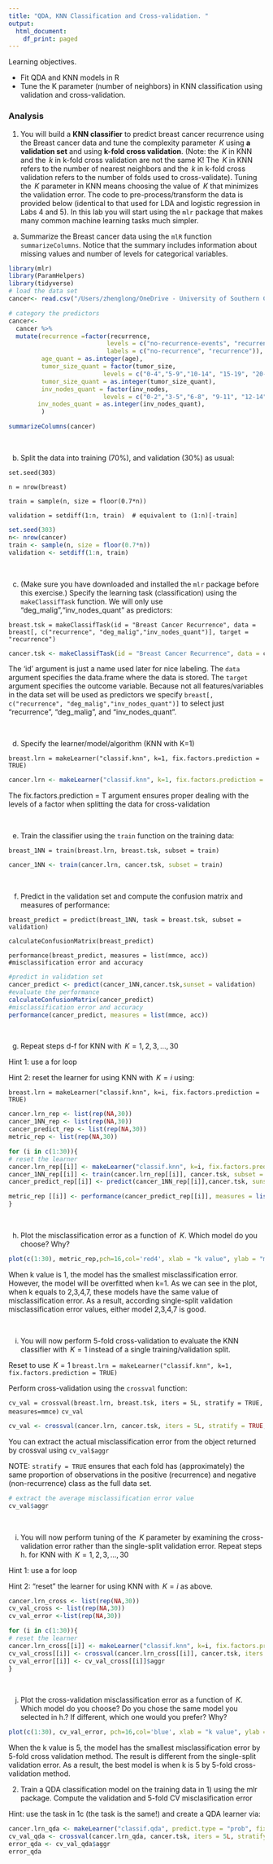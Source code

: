 ```yaml
---
title: "QDA, KNN Classification and Cross-validation. "
output:
  html_document:
    df_print: paged
---
```

Learning objectives.

- Fit QDA and KNN models in R
- Tune the K parameter (number of neighbors) in KNN classification using validation and cross-validation.

### Analysis 
1) You will build a __KNN classifier__ to predict breast cancer recurrence using the Breast cancer data and tune the complexity parameter $\,K$ using __a validation set__ and using __k-fold cross validation__. (Note: the $\, K$ in KNN and the $\, k$ in k-fold cross validation are not the same K! The $\, K$ in KNN refers to the number of nearest neighbors and the $\, k$ in k-fold cross validation refers to the number of folds used to cross-validate). Tuning the $\, K$ parameter in KNN means choosing the value of $\, K$ that minimizes the validation error. The code to pre-process/transform the data is provided below (identical to that used for LDA and logistic regression in Labs 4 and 5). In this lab you will start using the ``mlr`` package that makes many common machine learning tasks much simpler.

a. Summarize the Breast cancer data using the ``mlR`` function ``summarizeColumns``. Notice that the summary includes information about missing values and number of levels for categorical variables.
```r
library(mlr)
library(ParamHelpers)
library(tidyverse)
# load the data set
cancer<- read.csv("/Users/zhenglong/OneDrive - University of Southern California/courses/PM591/week4/breast-cancer.data.txt", header = T,stringsAsFactors = T)

# category the predictors
cancer<- 
  cancer %>% 
  mutate(recurrence =factor(recurrence,
                           levels = c("no-recurrence-events", "recurrence-events"), 
                           labels = c("no-recurrence", "recurrence")),
         age_quant = as.integer(age),
         tumor_size_quant = factor(tumor_size,
                          levels = c("0-4","5-9","10-14", "15-19", "20-24", "25-29", "30-34", "35-39","40-44","45-49","50-54"),labels = c(1,2,3,4,5,6,7,8,9,10,11)),
         tumor_size_quant = as.integer(tumor_size_quant),
         inv_nodes_quant = factor(inv_nodes,
                          levels = c("0-2","3-5","6-8", "9-11", "12-14", "15-17","24-26"),labels = c(1,2,3,4,5,6,7)),
        inv_nodes_quant = as.integer(inv_nodes_quant),                       
         ) 

summarizeColumns(cancer)
```

<br>

b. Split the data into training (70%), and validation (30%) as usual:

``set.seed(303)``

``n = nrow(breast)``

``train = sample(n, size = floor(0.7*n))``

``validation = setdiff(1:n, train)  # equivalent to (1:n)[-train]``

```r
set.seed(303)
n<- nrow(cancer)
train <- sample(n, size = floor(0.7*n))
validation <- setdiff(1:n, train) 
```

<br>

c. (Make sure you have downloaded and installed the `mlr` package before this exercise.) Specify the learning task (classification) using the ``makeClassifTask`` function. We will only use "deg_malig","inv_nodes_quant" as predictors:

``breast.tsk = makeClassifTask(id = "Breast Cancer Recurrence", data = breast[, c("recurrence", "deg_malig","inv_nodes_quant")], target = "recurrence")``
```r
cancer.tsk <- makeClassifTask(id = "Breast Cancer Recurrence", data = cancer[, c("recurrence", "deg_malig","inv_nodes_quant")], target = "recurrence")
```

The 'id' argument is just a name used later for nice labeling. The `data` argument specifies the data.frame where the data is stored. The `target` argument specifies the outcome variable. Because not all features/variables in the data set will be used as predictors we specify ``breast[, c("recurrence", "deg_malig","inv_nodes_quant")]`` to select just "recurrence", "deg_malig", and "inv_nodes_quant".

<br>

d. Specify the learner/model/algorithm (KNN with K=1)

``breast.lrn = makeLearner("classif.knn", k=1, fix.factors.prediction = TRUE)``
```r
cancer.lrn <- makeLearner("classif.knn", k=1, fix.factors.prediction = TRUE)
```

The fix.factors.prediction = T argument ensures proper dealing with the levels of a factor when splitting the data for cross-validation

<br>

e. Train the classifier using the ``train`` function on the training data:

``breast_1NN = train(breast.lrn, breast.tsk, subset = train)``
```r
cancer_1NN <- train(cancer.lrn, cancer.tsk, subset = train)
```

<br>

f. Predict in the validation set and compute the confusion matrix and measures of performance:

``breast_predict = predict(breast_1NN, task = breast.tsk, subset = validation)``

``calculateConfusionMatrix(breast_predict)``

``performance(breast_predict, measures = list(mmce, acc)) #misclassification error and accuracy``
```r
#predict in validation set
cancer_predict <- predict(cancer_1NN,cancer.tsk,sunset = validation)
#evaluate the performance
calculateConfusionMatrix(cancer_predict)
#misclassification error and accuracy
performance(cancer_predict, measures = list(mmce, acc))
```

<br>

g. Repeat steps d-f for KNN  with $\,K=1,2,3,...,30$ 

Hint 1: use a for loop 

Hint 2: reset the learner for using KNN with $\, K = i$ using:

``breast.lrn = makeLearner("classif.knn", k=i, fix.factors.prediction = TRUE)``
```r
cancer.lrn_rep <- list(rep(NA,30))
cancer_1NN_rep <- list(rep(NA,30))
cancer_predict_rep <- list(rep(NA,30))
metric_rep <- list(rep(NA,30))

for (i in c(1:30)){
# reset the learner 
cancer.lrn_rep[[i]] <- makeLearner("classif.knn", k=i, fix.factors.prediction = TRUE)
cancer_1NN_rep[[i]] <- train(cancer.lrn_rep[[i]], cancer.tsk, subset = train)
cancer_predict_rep[[i]] <- predict(cancer_1NN_rep[[i]],cancer.tsk, sunset = validation)

metric_rep [[i]] <- performance(cancer_predict_rep[[i]], measures = list(mmce))
}
```

<br>

h. Plot the misclassification error as a function of $\,K$. Which model do you choose? Why?
```r
plot(c(1:30), metric_rep,pch=16,col='red4', xlab = "k value", ylab = "misclassification error",main="misclassification error"  )
```

When k value is 1, the model has the smallest misclassification error. However, the model will be overfitted when k=1. As we can see in the plot, when k equals to 2,3,4,7, these models have the same value of misclassification error. As a result, according single-split validation misclassification error values, either model 2,3,4,7 is good. 

<br>

i. You will now perform 5-fold cross-validation to evaluate the KNN classifier with $\, K = 1$ instead of a single training/validation split.

Reset to use $\,K = 1$ 
``breast.lrn = makeLearner("classif.knn", k=1, fix.factors.prediction = TRUE)``

Perform cross-validation using the ``crossval`` function:

``cv_val = crossval(breast.lrn, breast.tsk, iters = 5L, stratify = TRUE, measures=mmce)``
``cv_val``
```r
cv_val <- crossval(cancer.lrn, cancer.tsk, iters = 5L, stratify = TRUE, measures=mmce)
```
 
You can extract the actual misclassification error from the object returned by crossval using ``cv_val$aggr``

NOTE: ``stratify = TRUE`` ensures that each fold has (approximately) the same proportion of observations in the positive (recurrence) and negative (non-recurrence) class as the full data set.
```r
# extract the average misclassification error value
cv_val$aggr
```

<br>

i. You will now perform tuning of the $\,K$ parameter by examining the cross-validation error rather than the single-split validation error.  Repeat steps h. for KNN  with  $\,K=1,2,3,...,30$

Hint 1: use a for loop 

Hint 2: "reset" the learner for using KNN with $\, K = i$ as above.
```r
cancer.lrn_cross <- list(rep(NA,30))
cv_val_cross <- list(rep(NA,30))
cv_val_error <-list(rep(NA,30))

for (i in c(1:30)){
# reset the learner 
cancer.lrn_cross[[i]] <- makeLearner("classif.knn", k=i, fix.factors.prediction = TRUE)
cv_val_cross[[i]] <- crossval(cancer.lrn_cross[[i]], cancer.tsk, iters = 5L, stratify = TRUE, measures=mmce)
cv_val_error[[i]] <- cv_val_cross[[i]]$aggr
}

```

<br>

j. Plot the cross-validation misclassification error as a function of $\,K$. Which model do you choose? Do you chose the same model you selected in h.? If different, which one would you prefer? Why? 
```r
plot(c(1:30), cv_val_error, pch=16,col='blue', xlab = "k value", ylab = "misclassification error",main="5 fold cross-validation misclassification error"  )
```
When the k value is 5, the model has the smallest misclassification error by 5-fold cross validation method. The result is different from the single-split validation error. As a result, the best model is when k is 5 by 5-fold cross-validation method. 


2) Train a QDA classification model on the training data in 1) using the mlr package. Compute the validation and 5-fold CV misclasification error

Hint: use the task in 1c (the task is the same!) and create a QDA learner via:

```r
cancer.lrn_qda <- makeLearner("classif.qda", predict.type = "prob", fix.factors.prediction = TRUE)
cv_val_qda <- crossval(cancer.lrn_qda, cancer.tsk, iters = 5L, stratify = TRUE, measures=mmce)
error_qda <- cv_val_qda$aggr
error_qda
```



<br>


